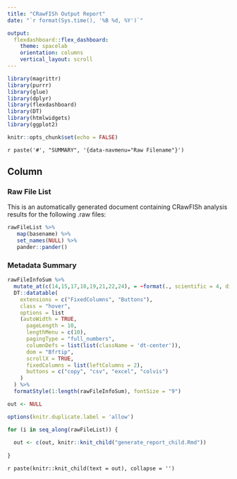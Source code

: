 ```yaml
---
title: "CRawFISh Output Report"
date: "`r format(Sys.time(), '%B %d, %Y')`"

output: 
  flexdashboard::flex_dashboard:
    theme: spacelab
    orientation: columns
    vertical_layout: scroll
---
```


```r

library(magrittr)
library(purrr)
library(glue)
library(dplyr)
library(flexdashboard)
library(DT)
library(htmlwidgets)
library(ggplot2)

knitr::opts_chunk$set(echo = FALSE)
```

`r paste('#', "SUMMARY", '{data-navmenu="Raw Filename"}')`

Column {.tabset .tabset-fade}
-----------------------------------------------------------------------

### Raw File List

This is an automatically generated document containing CRawFISh analysis results for the following .raw files:

```r

rawFileList %>%
   map(basename) %>%
   set_names(NULL) %>% 
   pander::pander()

```

### Metadata Summary

```r

rawFileInfoSum %>% 
  mutate_at(c(14,15,17,18,19,21,22,24), = ~format(., scientific = 4, digits = 4, nsmall = 3)) %>%
  DT::datatable(
    extensions = c("FixedColumns", "Buttons"),
    class = "hover",
    options = list
    (autoWidth = TRUE,
      pageLength = 10,
      lengthMenu = c(10),
      pagingType = "full_numbers",
      columnDefs = list(list(className = 'dt-center')),
      dom = "Bfrtip",
      scrollX = TRUE,
      fixedColumns = list(leftColumns = 2),
      buttons = c("copy", "csv", "excel", "colvis")
    )
  ) %>% 
  formatStyle(1:length(rawFileInfoSum), fontSize = "9")

```

```r

out <- NULL

options(knitr.duplicate.label = 'allow')

for (i in seq_along(rawFileList)) {
  
  out <- c(out, knitr::knit_child("generate_report_child.Rmd"))
  
}

```

`r paste(knitr::knit_child(text = out), collapse = '')`
